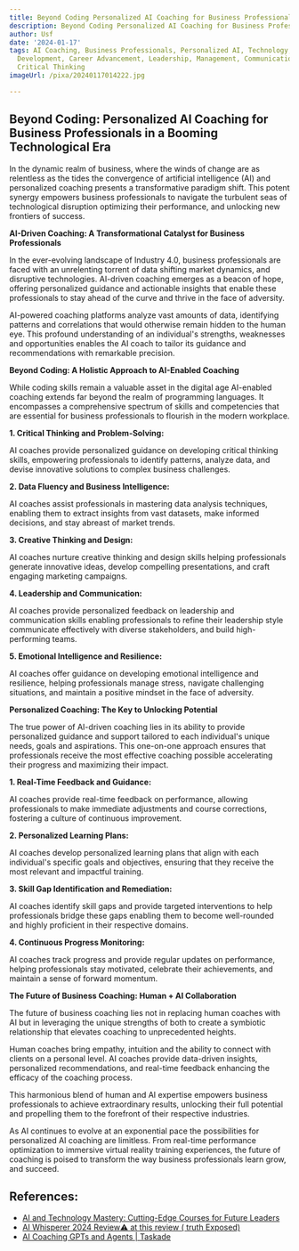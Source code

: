 ```yaml
---
title: Beyond Coding Personalized AI Coaching for Business Professionals
description: Beyond Coding Personalized AI Coaching for Business Professionals
author: Usf
date: '2024-01-17'
tags: AI Coaching, Business Professionals, Personalized AI, Technology, Professional
  Development, Career Advancement, Leadership, Management, Communication, Problem-Solving,
  Critical Thinking
imageUrl: /pixa/20240117014222.jpg

---
```

## **Beyond  Coding: Personalized AI Coaching for Business Professionals in a Booming  Technological Era**

In the dynamic realm of business, where the winds of change are as  relentless as the tides the convergence  of artificial intelligence (AI) and personalized coaching presents a transformative paradigm shift. This potent synergy empowers business professionals to navigate the turbulent  seas of  technological disruption optimizing their performance, and unlocking new frontiers of success.

**AI-Driven Coaching: A Transformational Catalyst for Business Professionals**

In the  ever-evolving  landscape of Industry  4.0, business professionals are faced  with an unrelenting torrent of data shifting  market dynamics, and disruptive technologies. AI-driven coaching emerges as a beacon of  hope, offering personalized guidance and actionable insights that enable these professionals to  stay ahead of the curve and thrive in the face of adversity.

AI-powered coaching platforms analyze vast amounts of data, identifying patterns and correlations  that would otherwise remain hidden to the human eye. This profound understanding of  an  individual's strengths, weaknesses and opportunities enables  the AI coach to tailor its guidance and recommendations  with remarkable precision.

**Beyond Coding: A  Holistic Approach to AI-Enabled Coaching**

While  coding skills remain a valuable asset in the digital age AI-enabled coaching extends far beyond the realm of programming languages. It encompasses a comprehensive spectrum of skills and  competencies that are essential for business professionals to flourish  in the modern workplace.

**1.  Critical Thinking and Problem-Solving:**

AI coaches provide personalized guidance on developing  critical thinking skills, empowering professionals to identify patterns, analyze data, and devise innovative solutions to complex business challenges.

**2. Data Fluency and Business Intelligence:**

AI coaches assist professionals in mastering data analysis techniques, enabling them to extract insights from  vast datasets, make informed  decisions, and stay abreast of market trends.

**3. Creative Thinking and Design:**

AI coaches  nurture creative  thinking and design skills helping professionals generate innovative ideas, develop compelling presentations, and craft engaging marketing campaigns.

**4. Leadership and Communication:**

AI coaches provide personalized feedback on leadership and communication skills enabling professionals  to refine their  leadership style communicate  effectively with diverse stakeholders, and  build high-performing teams.

**5. Emotional Intelligence and Resilience:**

AI coaches offer guidance on developing  emotional intelligence and resilience, helping professionals manage stress, navigate challenging situations, and maintain a positive mindset in  the  face of adversity.

**Personalized Coaching: The Key to Unlocking Potential**

The true  power of AI-driven coaching lies in its ability to provide personalized guidance and support  tailored to each individual's unique needs, goals and  aspirations. This one-on-one approach ensures  that professionals receive the most effective coaching possible accelerating their progress and maximizing their impact.

**1. Real-Time Feedback  and Guidance:**

AI coaches provide real-time feedback on performance, allowing professionals to make immediate adjustments and course corrections, fostering a culture of continuous improvement.

**2. Personalized Learning Plans:**

AI coaches develop personalized learning  plans that align with each individual's specific goals and objectives, ensuring that they  receive the most  relevant and impactful training.

**3. Skill  Gap Identification  and Remediation:**

AI coaches identify skill gaps and provide targeted  interventions to help professionals bridge these  gaps enabling them to become well-rounded and highly proficient in their respective domains.

**4.  Continuous Progress Monitoring:**

AI coaches track progress and provide regular updates on performance, helping professionals stay motivated, celebrate their achievements, and maintain a sense of forward momentum.

**The Future of Business Coaching:  Human + AI Collaboration**

The  future of business coaching lies not in replacing human coaches with AI but in leveraging the unique strengths of both to create a  symbiotic relationship that elevates coaching to unprecedented heights.

Human coaches bring  empathy, intuition and the ability  to connect with clients on a personal level. AI coaches provide data-driven insights, personalized recommendations, and real-time feedback  enhancing the efficacy of the coaching process.

This harmonious blend  of human and AI expertise empowers business professionals  to  achieve extraordinary results, unlocking their full  potential and propelling  them  to the forefront of  their respective  industries.

As AI continues to evolve at an exponential pace  the possibilities  for personalized AI coaching are limitless. From real-time performance optimization to immersive  virtual reality training experiences,  the future of coaching is poised to transform the way business professionals learn grow, and succeed.

## References:
- [AI and Technology Mastery: Cutting-Edge Courses for Future Leaders](https://medium.com/@codegenie87/ai-and-technology-mastery-cutting-edge-courses-for-future-leaders-eeb907f3cf10)
- [AI Whisperer 2024 Review⚠️ at this review (  truth Exposed)](https://www.linkedin.com/pulse/ai-whisperer-2024-review-truth-exposed-scam-orlegit-v59of)
- [AI Coaching GPTs and Agents | Taskade](https://www.taskade.com/agents/coaching)
